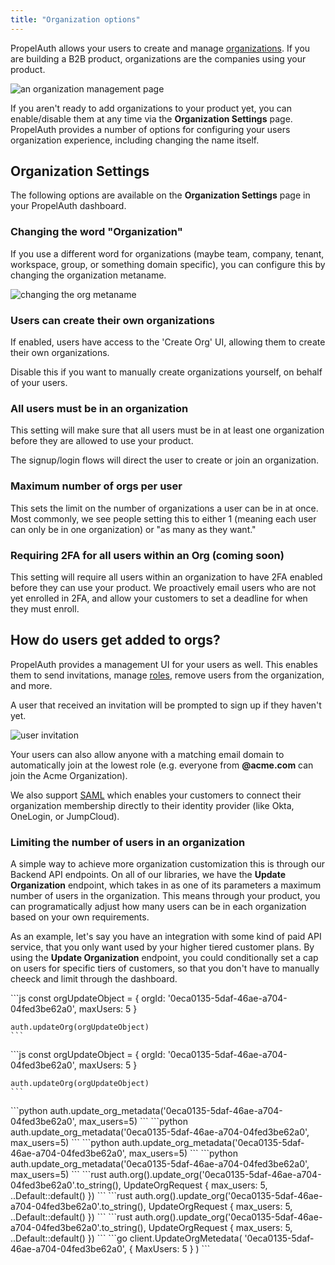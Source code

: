 ```yaml
---
title: "Organization options"
---
```


PropelAuth allows your users to create and manage [organizations](/overview/organizations).
If you are building a B2B product, organizations are the companies using your product.

![an organization management page](/images/organizations-2.png)

If you aren't ready to add organizations to your product yet, you can enable/disable them at any time via the **Organization Settings** page.
PropelAuth provides a number of options for configuring your users organization experience, including changing the name itself.

## Organization Settings

The following options are available on the **Organization Settings** page in your PropelAuth dashboard.

### Changing the word "Organization"

If you use a different word for organizations (maybe team, company, tenant, workspace, group, or something domain specific),
you can configure this by changing the organization metaname.

![changing the org metaname](/images/org-metaname.png)

### Users can create their own organizations

If enabled, users have access to the 'Create Org' UI, allowing them to create their own organizations.

Disable this if you want to manually create organizations yourself, on behalf of your users.

### All users must be in an organization

This setting will make sure that all users must be in at least one organization before they are allowed to use your product.

The signup/login flows will direct the user to create or join an organization.

### Maximum number of orgs per user

This sets the limit on the number of organizations a user can be in at once.
Most commonly, we see people setting this to either 1 (meaning each user can only be in one organization) or "as many as they want."

### Requiring 2FA for all users within an Org (coming soon)

This setting will require all users within an organization to have 2FA enabled before they can use your product.
We proactively email users who are not yet enrolled in 2FA, and allow your customers to set a deadline for when they must enroll.

## How do users get added to orgs?

PropelAuth provides a management UI for your users as well. This enables them to
send invitations, manage [roles](/overview/roles), remove users
from the organization, and more.

A user that received an invitation will be prompted to sign up if they haven't yet.

![user invitation](/images/organizations-3.png)

Your users can also allow anyone with a matching email domain to automatically
join at the lowest role (e.g. everyone from **@acme.com** can join the Acme
Organization).

We also support [SAML](/overview/saml) which enables your customers
to connect their organization membership directly to their identity provider
(like Okta, OneLogin, or JumpCloud).

### Limiting the number of users in an organization

A simple way to achieve more organization customization this is through our Backend API endpoints. On all of our libraries, we have the **Update Organization** endpoint, 
which takes in as one of its parameters a maximum number of users in the organization. This means through your product, you can programatically 
adjust how many users can be in each organization based on your own requirements. 

As an example, let's say you have an integration with some kind of paid API service, that you only want used by your higher tiered customer plans. 
By using the **Update Organization** endpoint, you could conditionally set a cap on users for specific tiers of customers, so that you 
don't have to manually cheeck and limit through the dashboard.

<Tabs>
  <Tab title="Express">
    ```js
    const orgUpdateObject = {
        orgId: '0eca0135-5daf-46ae-a704-04fed3be62a0',
        maxUsers: 5
    }

    auth.updateOrg(orgUpdateObject)
    ```
  </Tab>
  <Tab title="Node">
    ```js
    const orgUpdateObject = {
        orgId: '0eca0135-5daf-46ae-a704-04fed3be62a0',
        maxUsers: 5
    }

    auth.updateOrg(orgUpdateObject)
    ```
  </Tab>
  <Tab title="Flask">
    ```python
      auth.update_org_metadata('0eca0135-5daf-46ae-a704-04fed3be62a0', max_users=5)
    ```
  </Tab>
  <Tab title="FastAPI">
    ```python
      auth.update_org_metadata('0eca0135-5daf-46ae-a704-04fed3be62a0', max_users=5)
    ```
  </Tab>
  <Tab title="Django">
    ```python
      auth.update_org_metadata('0eca0135-5daf-46ae-a704-04fed3be62a0', max_users=5)
    ```   
  </Tab>
  <Tab title="Python">
    ```python
      auth.update_org_metadata('0eca0135-5daf-46ae-a704-04fed3be62a0', max_users=5)
    ```
  </Tab>
  <Tab title="Axum">
    ```rust
      auth.org().update_org('0eca0135-5daf-46ae-a704-04fed3be62a0'.to_string(), UpdateOrgRequest {
        max_users: 5,
        ..Default::default()
      })
    ```
  </Tab>
  <Tab title="Actix">
    ```rust
      auth.org().update_org('0eca0135-5daf-46ae-a704-04fed3be62a0'.to_string(), UpdateOrgRequest {
        max_users: 5,
        ..Default::default()
      })
    ```
  </Tab>
  <Tab title="Rust">
    ```rust
      auth.org().update_org('0eca0135-5daf-46ae-a704-04fed3be62a0'.to_string(), UpdateOrgRequest {
        max_users: 5,
        ..Default::default()
      })
    ```
  </Tab>
  <Tab title="Go">
    ```go
      client.UpdateOrgMetedata(
        '0eca0135-5daf-46ae-a704-04fed3be62a0',
        {
          MaxUsers: 5
        }
      )
    ```
  </Tab>
</Tabs>

